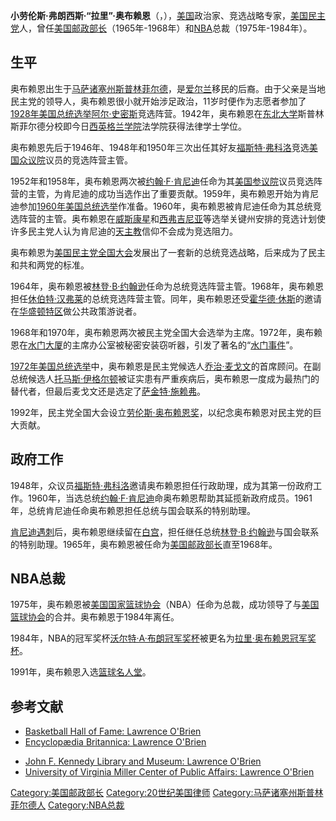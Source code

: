 {{Infobox US Cabinet official
| name= 小劳伦斯·弗朗西斯·奥布赖恩<br />Lawrence Francis O'Brien, Jr.
| image=
| image_width=200px
| order=57
| title=[[美国邮政部长|美国邮政部长]]
| term_start=1965年11月3日
| term_end=1968年4月10日
| president=[[林登·B·约翰逊|林登·B·约翰逊]]
| predecessor=[[约翰·A·格罗诺斯基|约翰·A·格罗诺斯基]]
| successor=[[W·马文·沃森|W·马文·沃森]]
| birth_date=1917年7月7日
| birth_place={{USA}}[[马萨诸塞州|马萨诸塞州]][[斯普林菲尔德_(马萨诸塞州)|斯普林菲尔德]]
| death_date={{death date and age|1990|9|28|1917|7|7}}
| death_place={{USA}}[[纽约州|纽约州]][[纽约_(纽约州)|纽约]]
| party=[[美国民主党|美国民主党]]
| alma_mater=[[东北大学_(美国)|东北大学]]
| religion=
}}
'''小劳伦斯·弗朗西斯·“拉里”·奥布赖恩'''（{{lang-en|'''Lawrence Francis "Larry" O'Brien, Jr.'''}}，{{bd|1917年|7月7日|1990年|9月28日}}），[[美国|美国]]政治家、竞选战略专家，[[美国民主党|美国民主党]]人，曾任[[美国邮政部长|美国邮政部长]]（1965年-1968年）和[[NBA|NBA]]总裁（1975年-1984年）。

== 生平 ==
奥布赖恩出生于[[马萨诸塞州|马萨诸塞州]][[斯普林菲尔德_(马萨诸塞州)|斯普林菲尔德]]，是[[爱尔兰|爱尔兰]]移民的后裔。由于父亲是当地民主党的领导人，奥布赖恩很小就开始涉足政治，11岁时便作为志愿者参加了[[1928年美国总统选举|1928年美国总统选举]][[阿尔·史密斯|阿尔·史密斯]]竞选阵营。1942年，奥布赖恩在[[东北大学_(美国)|东北大学]]斯普林斯菲尔德分校即今日[[西英格兰学院|西英格兰学院]]法学院获得法律学士学位。

奥布赖恩先后于1946年、1948年和1950年三次出任其好友[[福斯特·弗科洛|福斯特·弗科洛]]竞选[[美国众议院|美国众议院]]议员的竞选阵营主管。

1952年和1958年，奥布赖恩两次被[[约翰·F·肯尼迪|约翰·F·肯尼迪]]任命为其[[美国参议院|美国参议院]]议员竞选阵营的主管，为肯尼迪的成功当选作出了重要贡献。1959年，奥布赖恩开始为肯尼迪参加[[1960年美国总统选举|1960年美国总统选举]]作准备。1960年，奥布赖恩被肯尼迪任命为其总统竞选阵营的主管。奥布赖恩在[[威斯康星州|威斯康星]]和[[西弗吉尼亚州|西弗吉尼亚]]等选举关键州安排的竞选计划使许多民主党人认为肯尼迪的[[天主教|天主教]]信仰不会成为竞选阻力。

奥布赖恩为[[美国民主党全国大会|美国民主党全国大会]]发展出了一套新的总统竞选战略，后来成为了民主和共和两党的标准。

1964年，奥布赖恩被[[林登·B·约翰逊|林登·B·约翰逊]]任命为总统竞选阵营主管。1968年，奥布赖恩担任[[休伯特·汉弗莱|休伯特·汉弗莱]]的总统竞选阵营主管。同年，奥布赖恩还受[[霍华德·休斯|霍华德·休斯]]的邀请在[[华盛顿特区|华盛顿特区]]做公共政策游说者。

1968年和1970年，奥布赖恩两次被民主党全国大会选举为主席。1972年，奥布赖恩在[[水门大厦|水门大厦]]的主席办公室被秘密安装窃听器，引发了著名的“[[水门事件|水门事件]]”。

[[1972年美国总统选举|1972年美国总统选举]]中，奥布赖恩是民主党候选人[[乔治·麦戈文|乔治·麦戈文]]的首席顾问。在副总统候选人[[托马斯·伊格尔顿|托马斯·伊格尔顿]]被证实患有严重疾病后，奥布赖恩一度成为最热门的替代者，但最后麦戈文还是选定了[[萨金特·施赖弗|萨金特·施赖弗]]。

1992年，民主党全国大会设立[[劳伦斯·奥布赖恩奖|劳伦斯·奥布赖恩奖]]，以纪念奥布赖恩对民主党的巨大贡献。

== 政府工作 ==
1948年，众议员[[福斯特·弗科洛|福斯特·弗科洛]]邀请奥布赖恩担任行政助理，成为其第一份政府工作。1960年，当选总统[[约翰·F·肯尼迪|约翰·F·肯尼迪]]命奥布赖恩帮助其延揽新政府成员。1961年，总统肯尼迪任命奥布赖恩担任总统与国会联系的特别助理。

[[肯尼迪遇刺案|肯尼迪遇刺]]后，奥布赖恩继续留在[[白宫|白宫]]，担任继任总统[[林登·B·约翰逊|林登·B·约翰逊]]与国会联系的特别助理。1965年，奥布赖恩被任命为[[美国邮政部长|美国邮政部长]]直至1968年。

== NBA总裁 ==
1975年，奥布赖恩被[[美国国家篮球协会|美国国家篮球协会]]（NBA）任命为总裁，成功领导了与[[美国篮球协会|美国篮球协会]]的合并。奥布赖恩于1984年离任。

1984年，NBA的冠军奖杯[[沃尔特·A·布朗冠军奖杯|沃尔特·A·布朗冠军奖杯]]被更名为[[拉里·奥布赖恩冠军奖杯|拉里·奥布赖恩冠军奖杯]]。

1991年，奥布赖恩入选[[篮球名人堂|篮球名人堂]]。

== 参考文献 ==
* [https://web.archive.org/web/20090831073537/http://www.hoophall.com/hall-of-famers/tag/lawrence-f-larry-obrien Basketball Hall of Fame: Lawrence O'Brien]
* [http://www.britannica.com/eb/article?tocId=9001084 Encyclopædia Britannica: Lawrence O'Brien] {{Wayback|url=http://www.britannica.com/eb/article?tocId=9001084 |date=20050511222745 }}

* [http://www.jfklibrary.org/Research/Ready-Reference/Biographies-and-Profiles/Lawrence-Larry-OBrien.aspx John F. Kennedy Library and Museum: Lawrence O'Brien]
* [https://web.archive.org/web/20051125174245/http://www.americanpresident.org/history/lyndonbjohnson/cabinet/postmastergeneral/lawrencefobrienbio/h_index.shtml University of Virginia Miller Center of Public Affairs: Lawrence O'Brien]

{{start box}}
{{succession box|[[詹姆斯·沃尔特·肯尼迪|詹姆斯·沃尔特·肯尼迪]]|[[大卫·斯特恩|大卫·斯特恩]]|[[NBA|NBA总裁]]|1975年-1984年}}
{{succession box|[[约翰·A·格罗诺斯基|约翰·A·格罗诺斯基]]|[[W·马文·沃森|W·马文·沃森]]|[[美国邮政部长|美国邮政部长]]|1965年-1968年}}
{{end box}}
{{Democratic Party}}
{{Lyndon B. Johnson cabinet}}

{{Authority control}}
{{DEFAULTSORT:Obrien, Larry}}
[[Category:美国邮政部长|Category:美国邮政部长]]
[[Category:20世纪美国律师|Category:20世纪美国律师]]
[[Category:马萨诸塞州斯普林菲尔德人|Category:马萨诸塞州斯普林菲尔德人]]
[[Category:NBA总裁|Category:NBA总裁]]